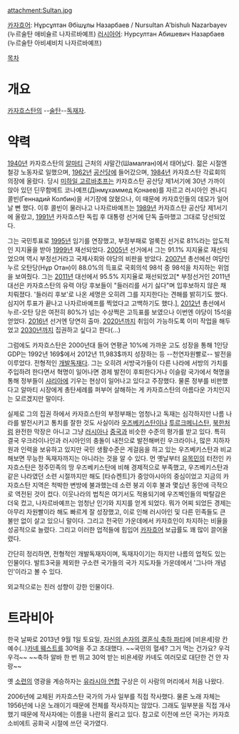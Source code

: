 attachment:Sultan.jpg

[[카자흐어]]: Нұрсұлтан Әбішұлы Назарбаев / Nursultan A'bishulı Nazarbayev (누르술탄 애비슐르 나자르바예프)
[[러시아어]]: Нурсултан Абишевич Назарбаев (누르술탄 아비셰비치 나자르바예프)

[[목차]]

= 개요 =
[[카자흐스탄]]의 --[[술탄]]--[[독재자]]. 

= 약력 =
[[1940년]] 카자흐스탄의 [[알마티]] 근처의 샤말간(Шамалған)에서 태어났다. 젊은 시절엔 철강 노동자로 일했으며, [[1962년]] [[공산당]]에 들어갔으며, [[1984년]] 카자흐스탄 각료회의 의장에 올랐다. 당시 [[미하일 고르바초프]]는 카자흐스탄 공산당 제1서기에 30년 가까이 앉아 있던 딘무함메트 코나예프(Дінмұхаммед Қонаев)를 자르고 러시아인 겐나디 콜빈(Геннадий Колбин)을 서기장에 앉혔으나, 이 때문에 카자흐인들의 데모가 일어날 뻔 했다. 이후 콜빈이 물러나고 나자르바예프는 [[1989년]] 카자흐스탄 공산당 제1서기에 올랐고, [[1991년]] 카자흐스탄 독립 후 대통령 선거에 단독 출마했고 그대로 당선되었다. 

그는 국민투표로 [[1995년]] 임기를 연장했고, 부정부패로 얼룩진 선거로 81%라는 압도적인 지지율을 받아 [[1999년]] 재선되었다. [[2005년]] 선거에서 그는 91.1% 지지율로 재선되었으며 역시 부정선거라고 국제사회와 야당의 비판을 받았다. [[2007년]] 총선에선 여당인 누르 오탄당(Нұр Отан)이 88.0%의 득표로 국회의석 98석 중 98석을 차지하는 위엄을 보여줬다. 그는 [[2011년]] 대선에서 95.5% 지지율로 재선되었고[* 부정선거인 2011년 대선은 카자흐스탄의 유력 야당 후보들이 "들러리를 서기 싫다"며 입후보하지 않은 채 치뤄졌다. '들러리 후보'로 나온 세명은 오히려 그를 지지한다는 견해를 밝히기도 했다. 심지어 투표가 끝나고 나자르바예프를 찍었다고 고백하기도 했다.], [[2012년]] 총선에서 누르-오탄 당은 여전히 80%가 넘는 수상쩍은 고득표를 보였으나 이번엔 야당이 15석을 얻었다. [[2016년]] 선거엔 당연히 출마. [[2020년]]까지 취임이 가능하도록 이미 작업을 해두었고 [[2030년]]까지 집권하고 싶다고 한다(...) 

그럼에도 카자흐스탄은 2000년대 들어 연평균 10%에 가까운 고도 성장을 통해 1인당 GDP는 1992년 169$에서 2012년 11,983$까지 성장하는 등 --천연자원빨로-- 발전을 이루었다. 전형적인 [[개발독재]]다. 그는 오히려 서방국가들이 다른 나라에 서방의 가치를 주입하려 한다면서 혁명이 일어나면 경제 발전이 후퇴한다거나 이슬람 국가에서 혁명을 통해 정부들이 [[샤리아]]에 기우는 현상이 일어나고 있다고 주장했다. 물론 정부를 비판했다고 알마티 시장에게 총탄세례를 퍼부어 살해하는 게 카자흐스탄의 아름다운 가치인지는 모르겠지만 말이다.

실제로 그의 집권 하에서 카자흐스탄의 부정부패는 엄청나고 독재는 심각하지만 나름 나라를 발전시키고 통치를 잘한 것도 사실이라 [[우즈베키스탄]]이나 [[투르크메니스탄]], [[북한]]처럼 완전한 막장은 아니고 그냥 [[러시아]]나 [[중국]]과 비슷한 수준의 평가를 받고 있다. 특히 결국 우크라이나인과 러시아인의 충돌이 내전으로 발전해버린 우크라이나, 많은 지하자원과 인력을 보유하고 있지만 국민 생활수준은 게걸음을 하고 있는 우즈베키스탄과 비교해보면 무능한 독재자까지는 아니라는 것을 알 수 있다. 먼 옛날부터 [[유목]]민의 터전인 카자흐스탄은 정주민족의 땅 우즈베키스탄에 비해 경제적으로 부족했고, 우즈베키스탄과 같은 나라였던 소련 시절까지만 해도 [타슈켄트]가 중앙아시아의 중심이었고 지금의 카자흐스탄 지역은 척박한 변방에 불과했는데 소련 붕괴 이후 불과 몇십년 동안에 극적으로 역전된 것이 컸다. 이웃나라의 법칙은 여기서도 적용되기에 우즈벡인들의 박탈감은 더욱 컸고, 나자르바예프는 엄청난 인기와 지지를 얻게 되었다. 뭐가 어찌 되었든 경제는 아무리 자원빨이라 해도 빠르게 잘 성장했고, 이로 인해 러시아인 및 다른 민족들도 큰 불만 없이 살고 있으니 말이다. 그리고 전국민 가운데에서 카자흐인이 차지하는 비율을 성공적으로 늘렸다. 그리고 이러한 업적들에 힘입어 [[카자흐어]] 보급률도 꽤 많이 끌어올렸다.

간단히 정리하면, 전형적인 개발독재자이며, 독재자이기는 하지만 나름의 업적도 있는 인물이다. 발트3국을 제외한 구소련 국가들의 국가 지도자들 가운데에서 '그나마 개념인'이라고 볼 수 있다.

외교적으로는 친러 성향이 강한 인물이다.

= 트라비아 =
한국 날짜로 2013년 9월 1일 토요일, [http://hypetrak.com/2013/09/kanye-west-paid-3-million-to-perform-at-kazakhstan-wedding/ 자신의 손자의 결혼식 축하 파티]에 [비욘세]랑 칸예수(..)[[카녜 웨스트]]를 30억을 주고 초대했다.
~~국민의 혈세? 그거 먹는 건가요? 우걱우걱~~
~~축하 알바 한 번 뛰고 30억 받는 비욘세랑 카녜도 여러모로 대단한 건 안 자랑~~

옛 [[소련]]의 영광을 계승하자는 [[유라시아 연합]] 구상은 이 사람의 머리에서 처음 나왔다.

2006년에 교체된 카자흐스탄 국가의 가사 일부를 직접 작사했다. 물론 노래 자체는 1956년에 나온 노래이기 때문에 전체를 작사하지는 않았다. 그래도 일부분을 직접 개사했기 때문에 작사자에는 이름을 나란히 올리고 있다. 참고로 이전에 쓰던 국가는 카자흐 소비에트 공화국 시절에 쓰던 국가였다.
